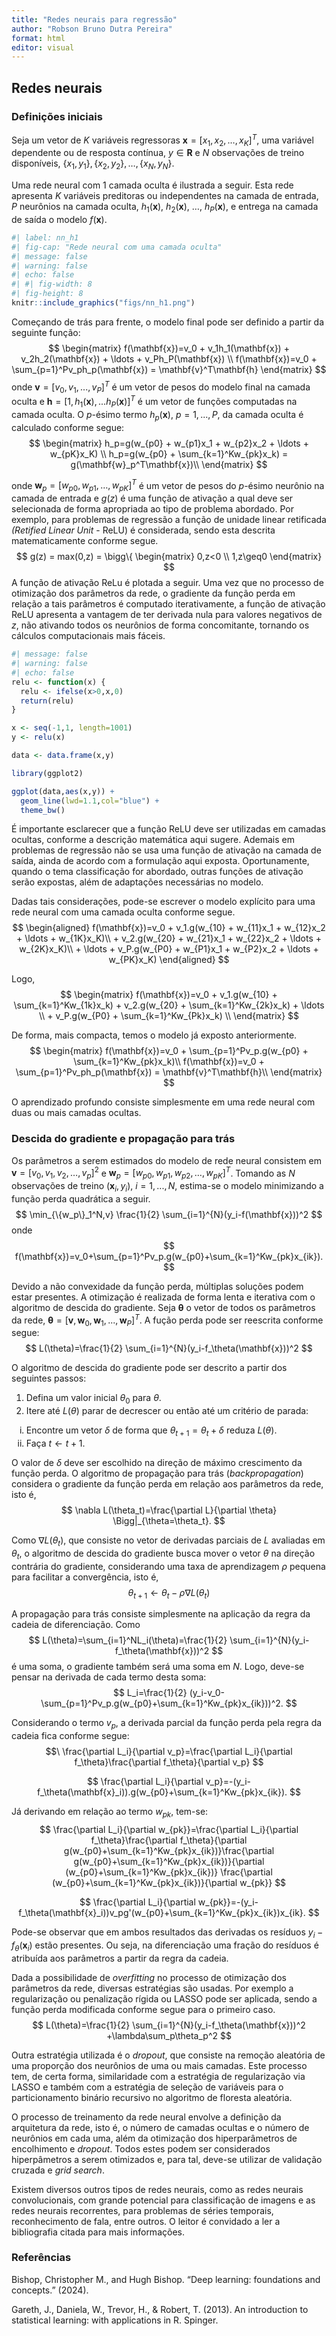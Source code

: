 ---
title: "Redes neurais para regressão"
author: "Robson Bruno Dutra Pereira"
format: html
editor: visual
---

## Redes neurais

### Definições iniciais

Seja um vetor de $K$ variáveis regressoras $\mathbf{x}=[x_1,x_2,\ldots,x_K]^T$, uma variável dependente ou de resposta contínua, $y \in \mathbf{R}$ e $N$ observações de treino disponíveis, $\{x_1,y_1\}, \{x_2,y_2\}, \ldots, \{x_N,y_N\}$.

Uma rede neural com 1 camada oculta é ilustrada a seguir. Esta rede apresenta $K$ variáveis preditoras ou independentes na camada de entrada, $P$ neurônios na camada oculta, $h_1(\mathbf{x})$, $h_2(\mathbf{x})$, ..., $h_P(\mathbf{x})$, e entrega na camada de saída o modelo $f(\mathbf{x})$.

```{r}
#| label: nn_h1
#| fig-cap: "Rede neural com uma camada oculta"
#| message: false
#| warning: false
#| echo: false
#| #| fig-width: 8
#| fig-height: 8
knitr::include_graphics("figs/nn_h1.png")
```
Começando de trás para frente, o modelo final pode ser definido a partir da seguinte função:
$$
\begin{matrix}
f(\mathbf{x})=v_0 + v_1h_1(\mathbf{x}) + v_2h_2(\mathbf{x}) + \ldots + v_Ph_P(\mathbf{x}) \\
f(\mathbf{x})=v_0 + \sum_{p=1}^Pv_ph_p(\mathbf{x}) = \mathbf{v}^T\mathbf{h}
\end{matrix}
$$
onde $\mathbf{v} = [v_0, v_1, ..., v_P]^T$ é um vetor de pesos do modelo final na camada oculta e $\mathbf{h} = [1, h_1(\mathbf{x}), ... h_P(\mathbf{x})]^T$ é um vetor de funções computadas na camada oculta. O $p$-ésimo termo $h_p(\mathbf{x})$, $p=1, ..., P$, da camada oculta é calculado conforme segue:
$$
\begin{matrix}
h_p=g(w_{p0} + w_{p1}x_1 + w_{p2}x_2 + \ldots + w_{pK}x_K) \\
h_p=g(w_{p0} + \sum_{k=1}^Kw_{pk}x_k) = g(\mathbf{w}_p^T\mathbf{x})\\
\end{matrix}
$$

onde $\mathbf{w}_p = [w_{p0}, w_{p1}, \ldots, w_{pK}]^T$ é um vetor de pesos do $p$-ésimo neurônio na camada de entrada e $g(z)$ é uma função de ativação a qual deve ser selecionada de forma apropriada ao tipo de problema abordado. Por exemplo, para problemas de regressão a função de unidade linear retificada *(Retified Linear Unit* - ReLU) é considerada, sendo esta descrita matematicamente conforme segue.
$$
g(z) = max(0,z) = \bigg\{
\begin{matrix}
0,z<0 \\
1,z\geq0
\end{matrix}
$$
A função de ativação ReLu é plotada a seguir. Uma vez que no processo de otimização dos parâmetros da rede, o gradiente da função perda em relação a tais parâmetros é computado iterativamente, a função de ativação ReLU apresenta a vantagem de ter derivada nula para valores negativos de $z$, não ativando todos os neurônios de forma concomitante, tornando os cálculos computacionais mais fáceis.

```{r}
#| message: false
#| warning: false
#| echo: false
relu <- function(x) {
  relu <- ifelse(x>0,x,0)
  return(relu)
}

x <- seq(-1,1, length=1001)
y <- relu(x)

data <- data.frame(x,y)

library(ggplot2)

ggplot(data,aes(x,y)) + 
  geom_line(lwd=1.1,col="blue") +
  theme_bw()
```

É importante esclarecer que a função ReLU deve ser utilizadas em camadas ocultas, conforme a descrição matemática aqui sugere. Ademais em problemas de regressão não se usa uma função de ativação na camada de saída, ainda de acordo com a formulação aqui exposta. Oportunamente, quando o tema classificação for abordado, outras funções de ativação serão expostas, além de adaptações necessárias no modelo.

Dadas tais considerações, pode-se escrever o modelo explícito para uma rede neural com uma camada oculta conforme segue.
$$
\begin{aligned}
f(\mathbf{x})=v_0 + v_1.g(w_{10} + w_{11}x_1 + w_{12}x_2 + \ldots + w_{1K}x_K)\\
+ v_2.g(w_{20} + w_{21}x_1 + w_{22}x_2 + \ldots + w_{2K}x_K)\\
+ \ldots + v_P.g(w_{P0} + w_{P1}x_1 + w_{P2}x_2 + \ldots + w_{PK}x_K)
\end{aligned}
$$

Logo,
$$
\begin{matrix}
f(\mathbf{x})=v_0 + v_1.g(w_{10} + \sum_{k=1}^Kw_{1k}x_k) + v_2.g(w_{20} + \sum_{k=1}^Kw_{2k}x_k) + \ldots \\
+ v_P.g(w_{P0} + \sum_{k=1}^Kw_{Pk}x_k) \\
\end{matrix}
$$

De forma, mais compacta, temos o modelo já exposto anteriormente.
$$
\begin{matrix}
f(\mathbf{x})=v_0 + \sum_{p=1}^Pv_p.g(w_{p0} + \sum_{k=1}^Kw_{pk}x_k)\\
f(\mathbf{x})=v_0 + \sum_{p=1}^Pv_ph_p(\mathbf{x}) = \mathbf{v}^T\mathbf{h}\\
\end{matrix}
$$

O aprendizado profundo consiste simplesmente em uma rede neural com duas ou mais camadas ocultas.

### Descida do gradiente e propagação para trás

Os parâmetros a serem estimados do modelo de rede neural consistem em $\mathbf{v} = [v_0, v_1,v_2,\ldots,v_p]^2$ e $\mathbf{w}_p=[w_{p0},w_{p1},w_{p2},\ldots,w_{pK}]^T$. Tomando as $N$ observações de treino $(\mathbf{x}_i,y_i)$, $i=1,...,N$, estima-se o modelo minimizando a função perda quadrática a seguir.
$$
\min_{\{w_p\}_1^N,v} \frac{1}{2} \sum_{i=1}^{N}(y_i-f(\mathbf{x}))^2 
$$
onde
$$
f(\mathbf{x})=v_0+\sum_{p=1}^Pv_p.g(w_{p0}+\sum_{k=1}^Kw_{pk}x_{ik}).
$$

Devido a não convexidade da função perda, múltiplas soluções podem estar presentes. A otimização é realizada de forma lenta e iterativa com o algoritmo de descida do gradiente. Seja $\mathbf{\theta}$ o vetor de todos os parâmetros da rede, $\mathbf{\theta} = [\mathbf{v}, \mathbf{w}_0, \mathbf{w}_1, ..., \mathbf{w}_P]^T$. A fução perda pode ser reescrita conforme segue:
$$
L(\theta)=\frac{1}{2} \sum_{i=1}^{N}(y_i-f_\theta(\mathbf{x}))^2 
$$

O algoritmo de descida do gradiente pode ser descrito a partir dos seguintes passos:

1.    Defina um valor inicial $\theta_0$ para $\theta$.
2.    Itere até $L(\theta)$ parar de decrescer ou então até um critério de parada:
  i)    Encontre um vetor $\delta$ de forma que $\theta_{t+1}=\theta_t+\delta$ reduza $L(\theta)$.
  ii)    Faça $t \leftarrow t+1$. 

O valor de $\delta$ deve ser escolhido na direção de máximo crescimento da função perda. O algoritmo de propagação para trás (*backpropagation*) considera o gradiente da função perda em relação aos parâmetros da rede, isto é,
$$
\nabla L(\theta_t)=\frac{\partial L}{\partial \theta} \Bigg|_{\theta=\theta_t}.
$$

Como $\nabla L(\theta_t)$, que consiste no vetor de derivadas parciais de $L$ avaliadas em $\theta_t$, o algoritmo de descida do gradiente busca mover o vetor $\theta$ na direção contrária do gradiente, considerando uma taxa de aprendizagem $\rho$ pequena para facilitar a convergência, isto é,
$$
\theta_{t+1} \leftarrow \theta_t - \rho \nabla L(\theta_t)
$$

A propagação para trás consiste simplesmente na aplicação da regra da cadeia de diferenciação. Como 
$$
L(\theta)=\sum_{i=1}^NL_i(\theta)=\frac{1}{2} \sum_{i=1}^{N}(y_i-f_\theta(\mathbf{x}))^2 
$$
é uma soma, o gradiente também será uma soma em $N$. Logo, deve-se pensar na derivada de cada termo desta soma:
$$
L_i=\frac{1}{2} (y_i-v_0-\sum_{p=1}^Pv_p.g(w_{p0}+\sum_{k=1}^Kw_{pk}x_{ik}))^2.
$$

Considerando o termo $v_p$, a derivada parcial da função perda pela regra da cadeia fica conforme segue:
$$\
\frac{\partial L_i}{\partial v_p}=\frac{\partial L_i}{\partial f_\theta}\frac{\partial f_\theta}{\partial v_p} 
$$

$$
\frac{\partial L_i}{\partial v_p}=-(y_i-f_\theta(\mathbf{x}_i)).g(w_{p0}+\sum_{k=1}^Kw_{pk}x_{ik}).
$$

Já derivando em relação ao termo $w_{pk}$, tem-se:
$$
\frac{\partial L_i}{\partial w_{pk}}=\frac{\partial L_i}{\partial f_\theta}\frac{\partial f_\theta}{\partial g(w_{p0}+\sum_{k=1}^Kw_{pk}x_{ik})}\frac{\partial g(w_{p0}+\sum_{k=1}^Kw_{pk}x_{ik})}{\partial (w_{p0}+\sum_{k=1}^Kw_{pk}x_{ik})} \frac{\partial (w_{p0}+\sum_{k=1}^Kw_{pk}x_{ik})}{\partial w_{pk}}
$$

$$
\frac{\partial L_i}{\partial w_{pk}}=-(y_i-f_\theta(\mathbf{x}_i))v_pg'(w_{p0}+\sum_{k=1}^Kw_{pk}x_{ik})x_{ik}.
$$

Pode-se observar que em ambos resultados das derivadas os resíduos $y_i-f_\theta(\mathbf{x}_i)$ estão presentes. Ou seja, na diferenciação uma fração do resíduos é atribuída aos parâmetros a partir da regra da cadeia.

Dada a possibilidade de *overfitting* no processo de otimização dos parâmetros da rede, diversas estratégias são usadas. Por exemplo a regularização ou penalização rígida ou LASSO pode ser aplicada, sendo a função perda modificada conforme segue para o primeiro caso.
$$
L(\theta)=\frac{1}{2} \sum_{i=1}^{N}(y_i-f_\theta(\mathbf{x}))^2 +\lambda\sum_p\theta_p^2
$$

Outra estratégia utilizada é o *dropout*, que consiste na remoção aleatória de uma proporção dos neurônios de uma ou mais camadas. Este processo tem, de certa forma, similaridade com a estratégia de regularização via LASSO e também com a estratégia de seleção de variáveis para o particionamento binário recursivo no algoritmo de floresta aleatória.

O processo de treinamento da rede neural envolve a definição da arquitetura da rede, isto é, o número de camadas ocultas e o número de neurônios em cada uma, além da otimização dos hiperparâmetros de encolhimento e *dropout*. Todos estes podem ser considerados hiperpâmetros a serem otimizados e, para tal, deve-se utilizar de validação cruzada e *grid search*.

Existem diversos outros tipos de redes neurais, como as redes neurais convolucionais, com grande potencial para classificação de imagens e as redes neurais recorrentes, para problemas de séries temporais, reconhecimento de fala, entre outros. O leitor é convidado a ler a bibliografia citada para mais informações.

### Referências

Bishop, Christopher M., and Hugh Bishop. "Deep learning: foundations and concepts." (2024).

Gareth, J., Daniela, W., Trevor, H., & Robert, T. (2013). An introduction to statistical learning: with applications in R. Spinger.
